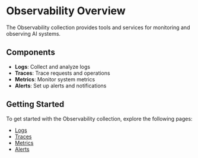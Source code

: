 # Observability Overview

The Observability collection provides tools and services for monitoring and observing AI systems.

## Components

- **Logs**: Collect and analyze logs
- **Traces**: Trace requests and operations
- **Metrics**: Monitor system metrics
- **Alerts**: Set up alerts and notifications

## Getting Started

To get started with the Observability collection, explore the following pages:

- [Logs](/observability/logs)
- [Traces](/observability/traces)
- [Metrics](/observability/metrics)
- [Alerts](/observability/alerts)